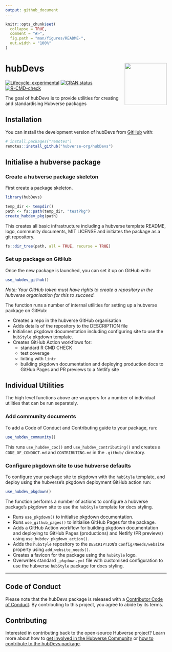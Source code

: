 ```yaml
---
output: github_document
---
```


<!-- README.md is generated from README.Rmd. Please edit that file -->

```r
knitr::opts_chunk$set(
  collapse = TRUE,
  comment = "#>",
  fig.path = "man/figures/README-",
  out.width = "100%"
)
```


# hubDevs <img src="man/figures/logo.png" align="right" height="131" alt="" />

<!-- badges: start -->
[![Lifecycle: experimental](https://img.shields.io/badge/lifecycle-experimental-orange.svg)](https://lifecycle.r-lib.org/articles/stages.html#experimental)
[![CRAN status](https://www.r-pkg.org/badges/version/hubDevs)](https://CRAN.R-project.org/package=hubDevs)
[![R-CMD-check](https://github.com/hubverse-org/hubDevs/actions/workflows/R-CMD-check.yaml/badge.svg)](https://github.com/hubverse-org/hubDevs/actions/workflows/R-CMD-check.yaml)
<!-- badges: end -->

The goal of hubDevs is to provide utilities for creating and standardising Hubverse packages

## Installation

You can install the development version of hubDevs from [GitHub](https://github.com/) with:

``` r
# install.packages("remotes")
remotes::install_github("hubverse-org/hubDevs")
```

## Initialise a hubverse package

### Create a hubverse package skeleton

First create a package skeleton.


```r
library(hubDevs)

temp_dir <- tempdir()
path <- fs::path(temp_dir, "testPkg")
create_hubdev_pkg(path)
```

This creates all basic infrastructure including a hubverse template README, logo, community documents, MIT LICENSE and initiates the package as a git repository.


```r
fs::dir_tree(path, all = TRUE, recurse = TRUE)
```


### Set up package on GitHub

Once the new package is launched, you can set it up on GitHub with:


```r
use_hubdev_github()
```

_Note: Your GitHub token must have rights to create a repository in the hubverse organisation for this to succeed._

The function runs a number of internal utilities for setting up a hubverse package on GitHub:

- Creates a repo in the hubverse GitHub organisation
- Adds details of the repository to the DESCRIPTION file
- Initialises pkgdown documentation including configuring site to use the `hubStyle` pkgdown template.
- Creates GitHub Action workflows for:
    - standard R CMD CHECK
    - test coverage
    - linting with `lintr`
    - building pkgdown documentation and deploying production docs to GitHub Pages
      and PR previews to a Netlify site

## Individual Utilities

The high level functions above are wrappers for a number of individual utilities that can be run separately.

### Add community documents

To add a Code of Conduct and Contributing guide to your package, run:

```r
use_hubdev_community()
```

This runs `use_hubdev_coc()` and `use_hubdev_contributing()` and creates a `CODE_OF_CONDUCT.md` and `CONTRIBUTING.md` in the `.github/` directory.

### Configure pkgdown site to use hubverse defaults

To configure your package site to pkgdown with the `hubStyle` template, and deploy using the hubverse's pkgdown deployment GitHub action run:


```r
use_hubdev_pkgdown()
```

The function performs a number of actions to configure a hubverse package's pkgdown site to use the `hubStyle` template for docs styling. 

- Runs `use_pkgdown()` to initialise pkgdown documentation. 
- Runs `use_github_pages()` to initialise GitHub Pages for the package. 
- Adds a GitHub Action workflow for building pkgdown documentation and deploying to GitHub Pages (productions) and Netlify (PR previews) using `use_hubdev_pkgdown_action()`. 
- Adds the `hubStyle` repository to the `DESCRIPTION`'s `Config/Needs/website` property using `add_website_needs()`. 
- Creates a favicon for the package using the `hubStyle` logo. 
- Overwrites standard `_pkgdown.yml` file with customised configuration to use the hubverse `hubStyle` package for docs styling. 
 
***

## Code of Conduct

Please note that the hubDevs package is released with a [Contributor Code of Conduct](.github/CODE_OF_CONDUCT.md). By contributing to this project, you agree to abide by its terms.

## Contributing

Interested in contributing back to the open-source Hubverse project?
Learn more about how to [get involved in the Hubverse Community](https://hubdocs.readthedocs.io/en/latest/overview/contribute.html) or [how to contribute to the hubDevs package](.github/CONTRIBUTING.md).


